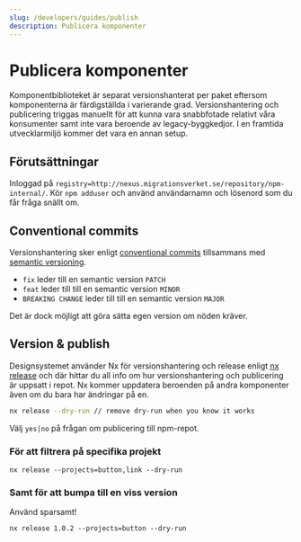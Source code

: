 ```yaml
---
slug: /developers/guides/publish
description: Publicera komponenter
---
```


# Publicera komponenter

Komponentbiblioteket är separat versionshanterat per paket eftersom komponenterna är färdigställda i varierande grad.
Versionshantering och publicering triggas manuellt för att kunna vara snabbfotade relativt våra konsumenter samt
inte vara beroende av legacy-byggkedjor. I en framtida utvecklarmiljö kommer det vara en annan setup.

## Förutsättningar

Inloggad på `registry=http://nexus.migrationsverket.se/repository/npm-internal/`. Kör `npm adduser` och använd
användarnamn och lösenord som du får fråga snällt om.

## Conventional commits

Versionshantering sker enligt [conventional commits](https://www.conventionalcommits.org/en/v1.0.0/#summary) tillsammans
med [semantic versioning](https://semver.org/).

- `fix` leder till en semantic version `PATCH`
- `feat` leder till till en semantic version `MINOR`
- `BREAKING CHANGE` leder till till en semantic version `MAJOR`

Det är dock möjligt att göra sätta egen version om nöden kräver.

## Version & publish

Designsystemet använder Nx för versionshantering och release enligt [nx release](https://nx.dev/recipes/nx-release/get-started-with-nx-release)
och där hittar du all info om hur versionshantering och publicering är uppsatt i repot. Nx kommer uppdatera beroenden
på andra komponenter även om du bara har ändringar på en.

```bash
nx release --dry-run // remove dry-run when you know it works
```

Välj `yes|no` på frågan om publicering till npm-repot.

### För att filtrera på specifika projekt

```
nx release --projects=button,link --dry-run

```
### Samt för att bumpa till en viss version

Använd sparsamt!

```
nx release 1.0.2 --projects=button --dry-run

```
